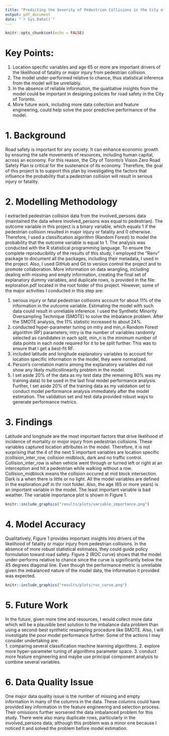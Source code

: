 ```yaml
---
title: "Predicting the Severity of Pedestrian Collisions in the City of Toronto"
output: pdf_document
date: "`r Sys.Date()`"
---
```


```r
knitr::opts_chunk$set(echo = FALSE)
```
# Key Points:   

1. Location specific variables and age 65 or more are important drivers of the likelihood of fatality or major injury from pedestrian collision.   
2. The model under-performed relative to chance, thus statistical inference from the model will be unreliably.   
3. In the absence of reliable information, the qualitative insights from the model could be important in designing policies for road safety in the City of Toronto.   
4. More future work, including more data collection and feature engineering, could help solve the poor predictive performance of the model.

# 1. Background   
Road safety is important for any society. It can enhance economic growth by ensuring the safe movements of resources, including human capital, across an economy. For this reason, the City of Toronto's Vision Zero Road Safety Plan is critical for the sustenance of its economy. Therefore, the goal of this project is to support this plan by investigating the factors that influence the probability that a pedestrian collision will result in serious injury or fatality.   

# 2. Modelling Methodology   
I extracted pedestrian collision data from the involved_persons data (maintained the data where involved_persons was equal to pedestrian). The outcome variable in this project is a binary variable, which equals 1 if the pedestrian collision resulted in major injury or fatality and 0 otherwise. Therefore, I used a classification algorithm (Random Forest) to model the probability that the outcome variable is equal to 1. The analysis was conducted with the R statistical programming language. To ensure the complete reproducibility of the results of this study, I employed the "Renv" package to document all the packages, including their metadata, I used in the project. Also, I used GitHub and Git to version control the project and to promote collaboration. More information on data wrangling, including dealing with missing and empty information, creating the final set of explanatory dummy variables, and duplicate rows, is provided in the file: exploration.pdf located in the root folder of this project. However, some of the major activities I conducted in this step are:   

1. serious injury or fatal pedestrian collisions account for about 11% of the information in the outcome variable. Estimating the model with such data could result in unreliable inference. I used the Synthetic Minority Oversampling Technique (SMOTE) to solve the imbalance problem. After the SMOTE analysis, the 11% statistic increased to about 24%.   
2. conducted hyper-parameter tuning on mtry and min_n Random Forest algorithm (RF) parameters; mtry is the number of variables randomly selected as candidates in each split, min_n is the minimum number of data points in each node required for it to be split further. This was to ensure that I get a best-fit RF.    
3. included latitude and longitude explanatory variables to account for location specific information in the model, they were normalized.
4. Person's correlation matrix among the explanatory variables did not show any likely multicollinearity problem in the model.
5. I set aside 20% of the data as my test data (the remaining 80% was my training data) to be used in the last final model performance analysis. Further, I set aside 20% of the training data as my validation set to conduct model performance analysis immediately after the model estimation. The validation set and test data provided robust ways to generate performance metrics.
 
# 3. Findings
Latitude and longitude are the most important factors that drive likelihood of incidence of mortality or mojor injury from pedestrian collisions. These variables captured location attributes in the model. Therefore, it is not surprising that the 4 of the next 5 important variables are location specific (collision_inter_row, collision midblock, dark and no traffic control. Collision_inter_row is when vehicle went through or turned left or right at an interception and hit a pedestrian while walking without a row. Collision_midblock means the collision occured at mid block intersection. Dark is a when there is little or no light. All the model variables are defined in the exploration.pdf in thr root folder. Also, the age (65 or more years) is an important variable in the model. The least important variable is bad weather. The variable importance plot is shown in Figure 1. 
```r
knitr::include_graphics("results/plots/variable_importance.png")
```

# 4. Model Accuracy
Qualitatively, Figure 1 provides important insights into drivers of the likelihood of fatality or major injury from pedestrian collisions. In the absence of more robust statistical estimates, they could guide policy formulation toward road safety. Figure 2 (ROC curve) shows that the model under-performs relative to chance since the curve is significantly below the 45 degrees diagonal line. Even though the performance metric is unreliable given the imbalanced nature of the model data, the information it provided was expected.

```r
knitr::include_graphics("results/plots/roc_curve.png")
```

# 5. Future Work
In the future, given more time and resources, I would collect more data which will be a plausible best solution to the imbalance data problem than using a second-best synthetic resampling procedure like SMOTE. Also, I will investigate the poor model performance further. Some of the actions I may consider undertaking are:   
1. comparing several classification machine learning algorithms.
2. explore more hyper-parameter tuning of algorithms parameter space.
3. conduct more feature engineering and maybe use principal component analysis to combine several variables. 

# 6. Data Quality Issue
One major data quality issue is the number of missing and empty information in many of the columns in the data. These columns could have provided key information in the feature engineering and selection process. Their omissions further worsened the data imbalanced problem for this study. There were also many duplicate rows, particularly in the involved_persons data; although this problem was a minor one because I noticed it and solved the problem before model estimation. 
